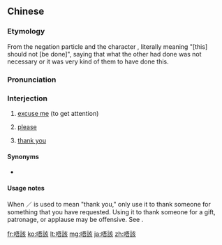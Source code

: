 {{also|唔该}}
==Chinese==
{{zh-forms|s=唔该}}

===Etymology===
From the negation particle {{zh-l|唔|tr=m4}} and the character {{zh-l|該|goi1|should}}, literally meaning "[this] should not [be done]", saying that what the other had done was not necessary or it was very kind of them to have done this.

===Pronunciation===
{{zh-pron
|c=m4 goi1
|c-t=m3 goi1
|ca=zh-yue-唔該.ogg
|cat=intj
}}

===Interjection===
{{zh-interj}} {{tcx|Cantonese|lang=zh|sort=wu2gai1}}

# [[excuse me]] (to get attention)
#: {{zh-x|唔該，可 唔 可以 要 杯 冰水 呀？|'''Excuse me''', can I have a glass of ice water?|C}}
# [[please]]
#: {{zh-x|唔該 你 同 我 睇住 啲 嘢。|'''Please''' keep an eye on my stuff.|C}}
# [[thank you]]
#: {{zh-x|唔該 嗮！|'''Thank you''' very much!|C}}

====Synonyms====
* {{sense|thank you}}
{{zh-dial|謝謝}}

====Usage notes====
When {{lang|zh|唔該}}／{{lang|zh|唔该}} is used to mean "thank you," only use it to thank someone for something that you have requested. Using it to thank someone for a gift, patronage, or applause may be offensive. See {{zh-l|多謝|do1 ze6}}.

[[fr:唔該]]
[[ko:唔該]]
[[lt:唔該]]
[[mg:唔該]]
[[ja:唔該]]
[[zh:唔該]]